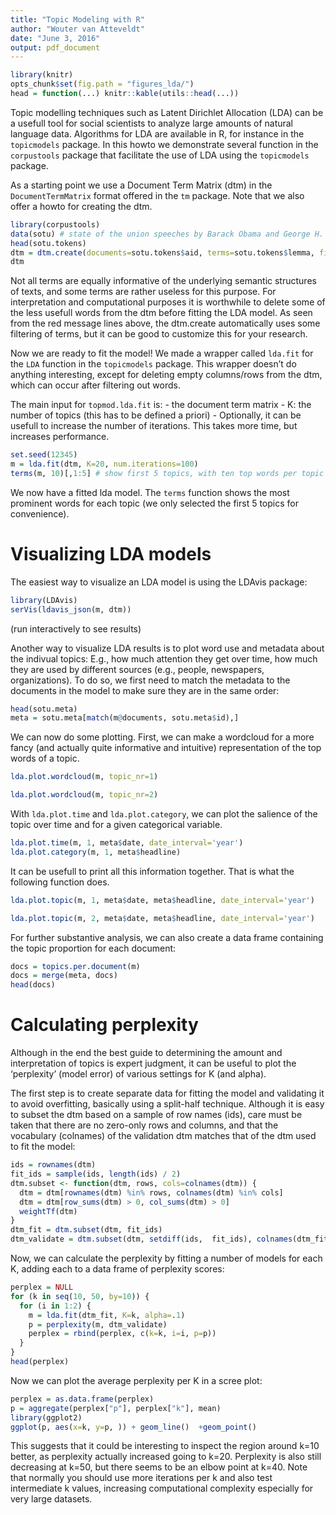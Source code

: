 ```yaml
---
title: "Topic Modeling with R"
author: "Wouter van Atteveldt"
date: "June 3, 2016"
output: pdf_document
---
```


```r
library(knitr)
opts_chunk$set(fig.path = "figures_lda/")
head = function(...) knitr::kable(utils::head(...))
```

Topic modelling techniques such as Latent Dirichlet Allocation (LDA) can be a usefull tool for social scientists to analyze large amounts of natural language data. Algorithms for LDA are available in R, for instance in the `topicmodels` package. In this howto we demonstrate several function in the `corpustools` package that facilitate the use of LDA using the `topicmodels` package.

As a starting point we use a Document Term Matrix (dtm) in the `DocumentTermMatrix` format offered in the `tm` package. Note that we also offer a howto for creating the dtm. 

```r
library(corpustools)
data(sotu) # state of the union speeches by Barack Obama and George H. Bush.
head(sotu.tokens)
dtm = dtm.create(documents=sotu.tokens$aid, terms=sotu.tokens$lemma, filter=sotu.tokens$pos1 %in%  c('N','M','A'))
dtm
```

Not all terms are equally informative of the underlying semantic structures of texts, and some terms are rather useless for this purpose. For interpretation and computational purposes it is worthwhile to delete some of the less usefull words from the dtm before fitting the LDA model.  As seen from the red message lines above, the dtm.create automatically uses some filtering of terms, but it can be good to customize this for your research.

Now we are ready to fit the model! We made a wrapper called `lda.fit` for the `LDA` function in the `topicmodels` package. This wrapper doesn't do anything interesting, except for deleting empty columns/rows from the dtm, which can occur after filtering out words. 

The main input for `topmod.lda.fit` is:
- the document term matrix
- K: the number of topics (this has to be defined a priori)
- Optionally, it can be usefull to increase the number of iterations. This takes more time, but increases performance.

```r
set.seed(12345)
m = lda.fit(dtm, K=20, num.iterations=100)
terms(m, 10)[,1:5] # show first 5 topics, with ten top words per topic
```

We now have a fitted lda model. The `terms` function shows the most prominent words for each topic (we only selected the first 5 topics for convenience). 

Visualizing LDA models
===

The easiest way to visualize an LDA model is using the LDAvis package:

```r
library(LDAvis)
serVis(ldavis_json(m, dtm))
```

(run interactively to see results)

Another way to visualize LDA results is to plot word use and metadata about the indivual topics:
E.g., how much attention they get over time, how much they are used by different sources (e.g., people, newspapers, organizations).
To do so, we first need to match the metadata to the documents in the model to make sure they are in the same order:

```r
head(sotu.meta)
meta = sotu.meta[match(m@documents, sotu.meta$id),]
```

We can now do some plotting. First, we can make a wordcloud for a more fancy (and actually quite informative and intuitive) representation of the top words of a topic.

```r
lda.plot.wordcloud(m, topic_nr=1)
```
```r
lda.plot.wordcloud(m, topic_nr=2)
```

With `lda.plot.time` and `lda.plot.category`, we can plot the salience of the topic over time and for a given categorical variable.

```r
lda.plot.time(m, 1, meta$date, date_interval='year')
lda.plot.category(m, 1, meta$headline)
```

It can be usefull to print all this information together. That is what the following function does.

```r
lda.plot.topic(m, 1, meta$date, meta$headline, date_interval='year')
```
```r
lda.plot.topic(m, 2, meta$date, meta$headline, date_interval='year')
```

For further substantive analysis, we can also create a data frame containing the topic proportion for each document:

```r
docs = topics.per.document(m)
docs = merge(meta, docs)
head(docs)
```

Calculating perplexity
===

Although in the end the best guide to determining the amount and interpretation of topics is expert judgment,
it can be useful to plot the 'perplexity' (model error) of various settings for K (and alpha).

The first step is to create separate data for fitting the model and validating it to avoid overfitting,
basically using a split-half technique.
Although it is easy to subset the dtm based on a sample of row names (ids),
care must be taken that there are no zero-only rows and columns, and that the vocabulary (colnames) of the validation dtm
matches that of the dtm used to fit the model: 

```r
ids = rownames(dtm)
fit_ids = sample(ids, length(ids) / 2)
dtm.subset <- function(dtm, rows, cols=colnames(dtm)) {
  dtm = dtm[rownames(dtm) %in% rows, colnames(dtm) %in% cols]
  dtm = dtm[row_sums(dtm) > 0, col_sums(dtm) > 0]
  weightTf(dtm)
}
dtm_fit = dtm.subset(dtm, fit_ids)
dtm_validate = dtm.subset(dtm, setdiff(ids,  fit_ids), colnames(dtm_fit))
```

Now, we can calculate the perplexity by fitting a number of models for each K,
adding each to a data frame of perplexity scores:

```r
perplex = NULL
for (k in seq(10, 50, by=10)) {
  for (i in 1:2) {
    m = lda.fit(dtm_fit, K=k, alpha=.1)
    p = perplexity(m, dtm_validate)
    perplex = rbind(perplex, c(k=k, i=i, p=p))
  }
}
head(perplex)
```


Now we can plot the average perplexity per K in a scree plot:

```r
perplex = as.data.frame(perplex)
p = aggregate(perplex["p"], perplex["k"], mean)
library(ggplot2)
ggplot(p, aes(x=k, y=p, )) + geom_line()  +geom_point()
```

This suggests that it could be interesting to inspect the region around k=10 better, as perplexity actually increased going to k=20.
Perplexity is also still decreasing at k=50, but there seems to be an elbow point at k=40.
Note that normally you should use more iterations per k and also test intermediate k values,
increasing computational complexity especially for very large datasets. 

